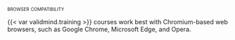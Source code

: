 [browser compatibility]{.smallcaps .pink}

{{< var validmind.training >}} courses work best with Chromium-based web browsers, such as Google Chrome, Microsoft Edge, and Opera.

